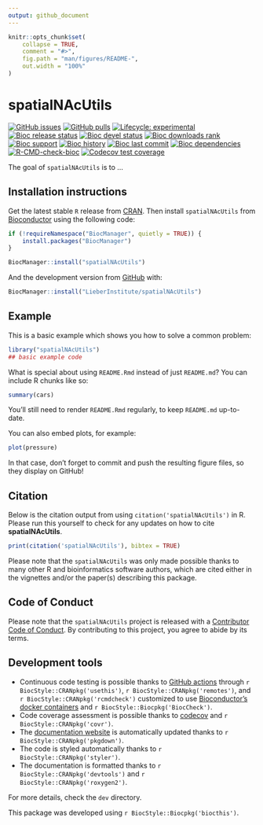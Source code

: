 ```yaml
---
output: github_document
---
```


<!-- README.md is generated from README.Rmd. Please edit that file -->

```r
knitr::opts_chunk$set(
    collapse = TRUE,
    comment = "#>",
    fig.path = "man/figures/README-",
    out.width = "100%"
)
```

# spatialNAcUtils

<!-- badges: start -->
[![GitHub issues](https://img.shields.io/github/issues/LieberInstitute/spatialNAcUtils)](https://github.com/LieberInstitute/spatialNAcUtils/issues)
[![GitHub pulls](https://img.shields.io/github/issues-pr/LieberInstitute/spatialNAcUtils)](https://github.com/LieberInstitute/spatialNAcUtils/pulls)
[![Lifecycle: experimental](https://img.shields.io/badge/lifecycle-experimental-orange.svg)](https://lifecycle.r-lib.org/articles/stages.html#experimental)
[![Bioc release status](http://www.bioconductor.org/shields/build/release/bioc/spatialNAcUtils.svg)](https://bioconductor.org/checkResults/release/bioc-LATEST/spatialNAcUtils)
[![Bioc devel status](http://www.bioconductor.org/shields/build/devel/bioc/spatialNAcUtils.svg)](https://bioconductor.org/checkResults/devel/bioc-LATEST/spatialNAcUtils)
[![Bioc downloads rank](https://bioconductor.org/shields/downloads/release/spatialNAcUtils.svg)](http://bioconductor.org/packages/stats/bioc/spatialNAcUtils/)
[![Bioc support](https://bioconductor.org/shields/posts/spatialNAcUtils.svg)](https://support.bioconductor.org/tag/spatialNAcUtils)
[![Bioc history](https://bioconductor.org/shields/years-in-bioc/spatialNAcUtils.svg)](https://bioconductor.org/packages/release/bioc/html/spatialNAcUtils.html#since)
[![Bioc last commit](https://bioconductor.org/shields/lastcommit/devel/bioc/spatialNAcUtils.svg)](http://bioconductor.org/checkResults/devel/bioc-LATEST/spatialNAcUtils/)
[![Bioc dependencies](https://bioconductor.org/shields/dependencies/release/spatialNAcUtils.svg)](https://bioconductor.org/packages/release/bioc/html/spatialNAcUtils.html#since)
[![R-CMD-check-bioc](https://github.com/LieberInstitute/spatialNAcUtils/actions/workflows/R-CMD-check-bioc.yaml/badge.svg)](https://github.com/LieberInstitute/spatialNAcUtils/actions/workflows/R-CMD-check-bioc.yaml)
[![Codecov test coverage](https://codecov.io/gh/LieberInstitute/spatialNAcUtils/branch/devel/graph/badge.svg)](https://app.codecov.io/gh/LieberInstitute/spatialNAcUtils?branch=devel)
<!-- badges: end -->

The goal of `spatialNAcUtils` is to ...

## Installation instructions

Get the latest stable `R` release from [CRAN](http://cran.r-project.org/). Then install `spatialNAcUtils` from [Bioconductor](http://bioconductor.org/) using the following code:

```r
if (!requireNamespace("BiocManager", quietly = TRUE)) {
    install.packages("BiocManager")
}

BiocManager::install("spatialNAcUtils")
```

And the development version from [GitHub](https://github.com/LieberInstitute/spatialNAcUtils) with:

```r
BiocManager::install("LieberInstitute/spatialNAcUtils")
```
## Example

This is a basic example which shows you how to solve a common problem:

```r
library("spatialNAcUtils")
## basic example code
```

What is special about using `README.Rmd` instead of just `README.md`? You can include R chunks like so:

```r
summary(cars)
```

You'll still need to render `README.Rmd` regularly, to keep `README.md` up-to-date.

You can also embed plots, for example:

```r
plot(pressure)
```

In that case, don't forget to commit and push the resulting figure files, so they display on GitHub!

## Citation

Below is the citation output from using `citation('spatialNAcUtils')` in R. Please
run this yourself to check for any updates on how to cite __spatialNAcUtils__.

```r
print(citation('spatialNAcUtils'), bibtex = TRUE)
```

Please note that the `spatialNAcUtils` was only made possible thanks to many other R and bioinformatics software authors, which are cited either in the vignettes and/or the paper(s) describing this package.

## Code of Conduct

Please note that the `spatialNAcUtils` project is released with a [Contributor Code of Conduct](http://bioconductor.org/about/code-of-conduct/). By contributing to this project, you agree to abide by its terms.

## Development tools

* Continuous code testing is possible thanks to [GitHub actions](https://www.tidyverse.org/blog/2020/04/usethis-1-6-0/)  through `r BiocStyle::CRANpkg('usethis')`, `r BiocStyle::CRANpkg('remotes')`, and `r BiocStyle::CRANpkg('rcmdcheck')` customized to use [Bioconductor's docker containers](https://www.bioconductor.org/help/docker/) and `r BiocStyle::Biocpkg('BiocCheck')`.
* Code coverage assessment is possible thanks to [codecov](https://codecov.io/gh) and `r BiocStyle::CRANpkg('covr')`.
* The [documentation website](http://LieberInstitute.github.io/spatialNAcUtils) is automatically updated thanks to `r BiocStyle::CRANpkg('pkgdown')`.
* The code is styled automatically thanks to `r BiocStyle::CRANpkg('styler')`.
* The documentation is formatted thanks to `r BiocStyle::CRANpkg('devtools')` and `r BiocStyle::CRANpkg('roxygen2')`.

For more details, check the `dev` directory.

This package was developed using `r BiocStyle::Biocpkg('biocthis')`.


